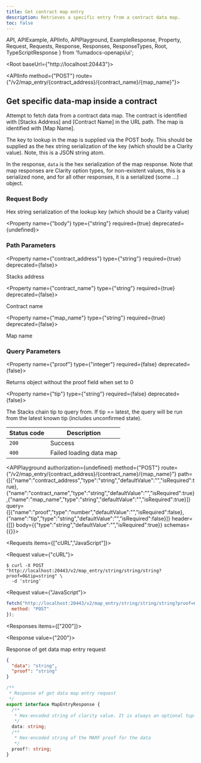 ```yaml
---
title: Get contract map entry
description: Retrieves a specific entry from a contract data map.
toc: false
---
```


  API,
  APIExample,
  APIInfo,
  APIPlayground,
  ExampleResponse,
  Property,
  Request,
  Requests,
  Response,
  Responses,
  ResponseTypes,
  Root,
  TypeScriptResponse
} from 'fumadocs-openapi/ui';

<Root baseUrl={"http://localhost:20443"}>

<API>

<APIInfo method={"POST"} route={"/v2/map_entry/{contract_address}/{contract_name}/{map_name}"}>

## Get specific data-map inside a contract

Attempt to fetch data from a contract data map. The contract is identified with [Stacks Address] and [Contract Name] in the URL path. The map is identified with [Map Name].

The key to lookup in the map is supplied via the POST body. This should be supplied as the hex string serialization of the key (which should be a Clarity value). Note, this is a JSON string atom.

In the response, `data` is the hex serialization of the map response. Note that map responses are Clarity option types, for non-existent values, this is a serialized none, and for all other responses, it is a serialized (some ...) object.


### Request Body

Hex string serialization of the lookup key (which should be a Clarity value)

<Property name={"body"} type={"string"} required={true} deprecated={undefined}>

</Property>

### Path Parameters

<Property name={"contract_address"} type={"string"} required={true} deprecated={false}>

Stacks address

</Property>

<Property name={"contract_name"} type={"string"} required={true} deprecated={false}>

Contract name

</Property>

<Property name={"map_name"} type={"string"} required={true} deprecated={false}>

Map name

</Property>

### Query Parameters

<Property name={"proof"} type={"integer"} required={false} deprecated={false}>

Returns object without the proof field when set to 0

</Property>

<Property name={"tip"} type={"string"} required={false} deprecated={false}>

The Stacks chain tip to query from. If tip == latest, the query will be run from the latest known tip (includes unconfirmed state).

</Property>

| Status code | Description |
| ----------- | ----------- |
| `200` | Success |
| `400` | Failed loading data map |

<APIPlayground authorization={undefined} method={"POST"} route={"/v2/map_entry/{contract_address}/{contract_name}/{map_name}"} path={[{"name":"contract_address","type":"string","defaultValue":"","isRequired":true},{"name":"contract_name","type":"string","defaultValue":"","isRequired":true},{"name":"map_name","type":"string","defaultValue":"","isRequired":true}]} query={[{"name":"proof","type":"number","defaultValue":"","isRequired":false},{"name":"tip","type":"string","defaultValue":"","isRequired":false}]} header={[]} body={{"type":"string","defaultValue":"","isRequired":true}} schemas={{}}>

</APIPlayground>

</APIInfo>

<APIExample>

<Requests items={["cURL","JavaScript"]}>

<Request value={"cURL"}>

```terminal
$ curl -X POST "http://localhost:20443/v2/map_entry/string/string/string?proof=0&tip=string" \
  -d 'string'
```

</Request>

<Request value={"JavaScript"}>

```js
fetch("http://localhost:20443/v2/map_entry/string/string/string?proof=0&tip=string", {
  method: "POST"
});
```

</Request>

</Requests>

<Responses items={["200"]}>

<Response value={"200"}>

Response of get data map entry request

<ResponseTypes>

<ExampleResponse>

```json
{
  "data": "string",
  "proof": "string"
}
```

</ExampleResponse>

<TypeScriptResponse>

```ts
/**
 * Response of get data map entry request
 */
export interface MapEntryResponse {
  /**
   * Hex-encoded string of clarity value. It is always an optional tuple.
   */
  data: string;
  /**
   * Hex-encoded string of the MARF proof for the data
   */
  proof?: string;
}
```

</TypeScriptResponse>

</ResponseTypes>

</Response>

</Responses>

</APIExample>

</API>

</Root>
